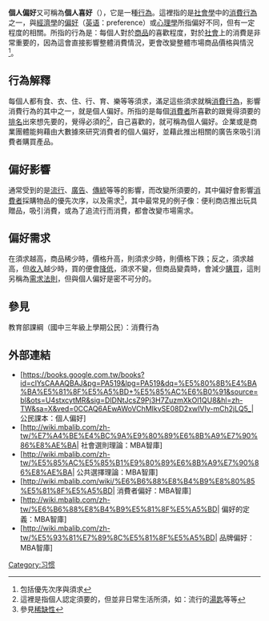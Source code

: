{{Orphan|time=2016-05-22T20:29:13+00:00}}
{{Unreferenced|time=2016-05-22T20:29:13+00:00}}
'''個人偏好'''又可稱為'''個人喜好'''（{{lang-en|'''personal preferences'''}}），它是一種[[行為|行為]]。這裡指的是[[社會學|社會學]]中的[[消費行為|消費行為]]之一，與[[經濟學|經濟學]]的[[偏好|偏好]]（[[英语|英语]]：preference）或[[心理學|心理學]]所指偏好不同，但有一定程度的相關。所指的行為是：每個人對於[[商品|商品]]的喜歡程度，對於[[社會|社會]]上的消費是非常重要的，因為這會直接影響整體消費情況，更會改變整體市場商品價格與情況<ref>包括優先次序與須求</ref>。

==行為解釋==
每個人都有食、衣、住、行、育、樂等等須求，滿足這些須求就稱[[消費行為|消費行為]]，影響消費行為的其中之一，就是個人偏好。所指的是每個[[消費者|消費者]]所喜歡的跟覺得須要的[[排名|排名]]出來想先要的，覺得必須的<ref>這裡是指個人認定須要的，但並非日常生活所須，如：流行的[[湯匙|湯匙]]等等</ref>，自己喜歡的，就可稱為個人偏好。企業或是商業團體能夠藉由大數據來研究消費者的個人偏好，並藉此推出相關的廣告來吸引消費者購買產品。

==偏好影響==
通常受到的是[[流行|流行]]、[[廣告|廣告]]、[[傳統|傳統]]等等的影響，而改變所須要的，其中偏好會影響[[消費者|消費者]]採購物品的優先次序，以及需求<ref>參見[[稀缺性|稀缺性]]</ref>，其中最常見的例子像：便利商店推出玩具贈品，吸引消費，或為了追流行而消費，都會改變市場需求。

==偏好需求==
在須求越高，商品稀少時，價格升高，則須求少時，則價格下跌；反之，須求越高，但[[收入|收入]]越少時，買的便會[[降低|降低]]，須求不變，但商品變貴時，會減少[[購買|購買]]，這則另稱為[[需求定律|需求法則]]，但與個人偏好是密不可分的。

==參見==
教育部課綱（國中三年級上學期公民）：消費行為
{{reflist}}
==外部連結==
*[https://books.google.com.tw/books?id=cIYsCAAAQBAJ&pg=PA519&lpg=PA519&dq=%E5%80%8B%E4%BA%BA%E5%81%8F%E5%A5%BD+%E5%85%AC%E6%B0%91&source=bl&ots=U4stxcytMR&sig=DIDNtJcsZ9Pj3H7ZuzmXkOl1QU8&hl=zh-TW&sa=X&ved=0CCAQ6AEwAWoVChMIkvSE08D2xwIVIy-mCh2jLQ5_| 公民課本：個人偏好] {{Wayback|url=https://books.google.com.tw/books?id=cIYsCAAAQBAJ&pg=PA519&lpg=PA519&dq=%E5%80%8B%E4%BA%BA%E5%81%8F%E5%A5%BD+%E5%85%AC%E6%B0%91&source=bl&ots=U4stxcytMR&sig=DIDNtJcsZ9Pj3H7ZuzmXkOl1QU8&hl=zh-TW&sa=X&ved=0CCAQ6AEwAWoVChMIkvSE08D2xwIVIy-mCh2jLQ5_%7C |date=20180930045324 }}
*[http://wiki.mbalib.com/zh-tw/%E7%A4%BE%E4%BC%9A%E9%80%89%E6%8B%A9%E7%90%86%E8%AE%BA| 社會選則理論：MBA智庫]
*[http://wiki.mbalib.com/zh-tw/%E5%85%AC%E5%85%B1%E9%80%89%E6%8B%A9%E7%90%86%E8%AE%BA| 公共選擇理論：MBA智庫]
*[http://wiki.mbalib.com/wiki/%E6%B6%88%E8%B4%B9%E8%80%85%E5%81%8F%E5%A5%BD| 消費者偏好：MBA智庫]
*[http://wiki.mbalib.com/zh-tw/%E6%B6%88%E8%B4%B9%E5%81%8F%E5%A5%BD| 偏好的定義：MBA智庫]
*[http://wiki.mbalib.com/zh-tw/%E5%93%81%E7%89%8C%E5%81%8F%E5%A5%BD| 品牌偏好：MBA智庫]
[[Category:习惯|Category:习惯]]